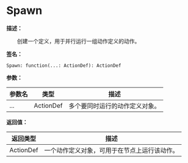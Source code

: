 
# Spawn

**描述：**

&emsp;&emsp;创建一个定义，用于并行运行一组动作定义的动作。

**签名：**
```tl
Spawn: function(...: ActionDef): ActionDef
```

**参数：**

| 参数名 | 类型 | 描述 |
| --- | --- | --- |
| ... | ActionDef | 多个要同时运行的动作定义对象。 |

**返回值：**

| 返回类型 | 描述 |
| --- | --- |
| ActionDef | 一个动作定义对象，可用于在节点上运行该动作。 |